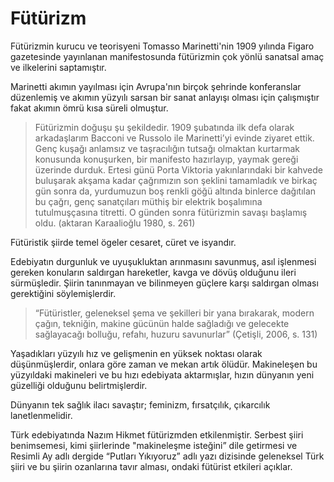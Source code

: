 
# Fütürizm

Fütürizmin kurucu ve teorisyeni Tomasso Marinetti'nin 1909 yılında Figaro gazetesinde yayınlanan manifestosunda fütürizmin çok yönlü sanatsal amaç ve ilkelerini saptamıştır.

Marinetti akımın yayılması için Avrupa'nın birçok şehrinde konferanslar düzenlemiş ve akımın yüzyılı sarsan bir sanat anlayışı olması için çalışmıştır fakat akımın ömrü kısa süreli olmuştur.

> Fütürizmin doğuşu şu şekildedir. 1909 şubatında ilk defa olarak arkadaşlarım Bacconi ve Russolo ile Marinetti’yi evinde ziyaret ettik. Genç kuşağı anlamsız ve taşracılığın tutsağı olmaktan kurtarmak konusunda konuşurken, bir manifesto hazırlayıp, yaymak gereği üzerinde durduk. Ertesi günü Porta Viktoria yakınlarındaki bir kahvede buluşarak akşama kadar çağrımızın son şeklini tamamladık ve birkaç gün sonra da, yurdumuzun boş renkli göğü altında binlerce dağıtılan bu çağrı, genç sanatçıları müthiş bir elektrik boşalımına tutulmuşçasına titretti. O günden sonra fütürizmin savaşı başlamış oldu. <Kaynakca>(aktaran Karaalioğlu 1980, s. 261)</Kaynakca>

Fütüristik şiirde temel ögeler cesaret, cüret ve isyandır.

Edebiyatın durgunluk ve uyuşukluktan arınmasını savunmuş, asıl işlenmesi gereken konuların saldırgan hareketler, kavga ve dövüş olduğunu ileri sürmüşledir. Şiirin tanınmayan ve bilinmeyen güçlere karşı saldırgan olması gerektiğini söylemişlerdir.

> “Fütüristler, geleneksel şema ve şekilleri bir yana bırakarak, modern çağın, tekniğin, makine gücünün halde sağladığı ve gelecekte sağlayacağı bolluğu, refahı, huzuru savunurlar” <Kaynakca>(Çetişli, 2006, s. 131)</Kaynakca>

Yaşadıkları yüzyılı hız ve gelişmenin en yüksek noktası olarak düşünmüşlerdir, onlara göre zaman ve mekan artık ölüdür. Makineleşen bu yüzyıldaki makineleri ve bu hızı edebiyata aktarmışlar, hızın dünyanın yeni güzelliği olduğunu belirtmişlerdir.

Dünyanın tek sağlık ilacı savaştır; feminizm, fırsatçılık, çıkarcılık lanetlenmelidir.

Türk edebiyatında Nazım Hikmet fütürizmden etkilenmiştir. Serbest şiiri benimsemesi, kimi şiirlerinde "makineleşme isteğini” dile getirmesi ve Resimli Ay adlı dergide “Putları Yıkıyoruz” adlı yazı dizisinde geleneksel Türk şiiri ve bu şiirin ozanlarına tavır alması, ondaki fütürist etkileri açıklar.
